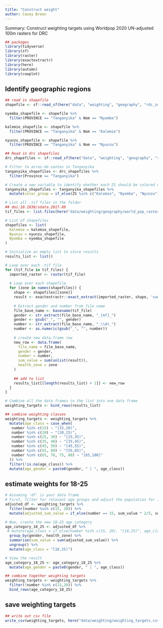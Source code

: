 ```yaml
---
title: "Construct weight"
author: Casey Breen
---
```


Summary: Construct weighting targets using Worldpop 2020 UN-adjusted 100m rasters for DRC

```r
## packages 
library(tidyverse)
library(sf)
library(raster)
library(exactextractr)
library(here)
library(autumn)
library(cowplot)
```

## Identify geographic regions 

```r
## read in shapefile 
shapefile <- sf::read_sf(here("data", "weighting", "geography", "rdc_zones-de-sante"))

nyemba_shapefile <- shapefile %>% 
  filter(PROVINCE == "Tanganyika" & Nom == "Nyemba")

kalemie_shapefile <- shapefile %>% 
  filter(PROVINCE == "Tanganyika" & Nom == "Kalemie")

nyunzu_shapefile <- shapefile %>% 
  filter(PROVINCE == "Tanganyika" & Nom == "Nyunzu")
```


```r
## Read in drc shapefiles 
drc_shapefiles <- sf::read_sf(here("data", "weighting", "geography", "rdc_aires-de-sante"))

# Filter to aires-de-santes in Tanganyika
tanganyika_shapefiles <- drc_shapefiles %>% 
  filter(Province == "Tanganyika")

# Create a new variable to identify whether each ZS should be colored or grayed out
tanganyika_shapefiles <- tanganyika_shapefiles %>% 
  mutate(color_group = if_else(ZS %in% c("Kalemie", "Nyemba", "Nyunzu"), as.character(ZS), "Other"))
```


```r
# List all .tif files in the folder
## doi:10.1038/sdata.2017.89 
tif_files <- list.files(here("data/weighting/geography/world_pop_rasters/"), pattern = "\\.tif$", full.names = TRUE)

# List of shapefiles
shapefiles <- list(
  Kalemie = kalemie_shapefile,
  Nyunzu = nyunzu_shapefile,
  Nyemba = nyemba_shapefile
)

# Initialize an empty list to store results
results_list <- list()

# Loop over each .tif file
for (tif_file in tif_files) {
  imported_raster <- raster(tif_file)
  
  # Loop over each shapefile
  for (zone in names(shapefiles)) {
    shape <- shapefiles[[zone]]
    result <- exactextractr::exact_extract(imported_raster, shape, 'sum')
    
    # Extract gender and number from file name
    file_base_name <- basename(tif_file)
    gender <- str_extract(file_base_name, "_[mf]_")
    gender <- gsub("_", "", gender)
    number <- str_extract(file_base_name, "_\\d+_")
    number <- as.numeric(gsub("_", "", number))
    
    # create new data.frame row 
    new_row <- data.frame(
      file_name = file_base_name,
      gender = gender,
      number = number,
      sum_value = sum(unlist(result)),
      health_zone = zone
    )
    
    ## add to list 
    results_list[[length(results_list) + 1]] <- new_row
  }
}

# Combine all the data frames in the list into one data frame
weighting_targets <- bind_rows(results_list)

## combine weighting classes
weighting_targets <- weighting_targets %>% 
  mutate(age_class = case_when(
   number %in% c(15) ~ "[15,20)",
   number %in% c(20) ~ "[20,25)",
   number %in% c(25, 30) ~ "[25,35)",
   number %in% c(35, 40) ~ "[35,45)",
   number %in% c(45, 50) ~ "[45,55)",
   number %in% c(55, 60) ~ "[55,65)",
   number %in% c(65, 70, 75, 80) ~ "[65,100]"
  )) %>% 
  filter(!is.na(age_class)) %>% 
  mutate(age_gender = paste0(gender, " | ", age_class))


```

## estimate weights for 18-25

```r
# Assuming 'df' is your data frame
# First, filter for relevant age groups and adjust the population for 15-20 age group
adjusted_df <- weighting_targets %>%
  filter(number %in% c(15, 20)) %>%
  mutate(adjusted_sum_value = if_else(number == 15, sum_value * 2/5, sum_value))

# Now, create the new 18-25 age category
age_category_18_25 <- adjusted_df %>%
 # mutate(age_class = if_else(number %in% c(15, 20), "[18,25)", age_class)) %>%
  group_by(gender, health_zone) %>%
  summarise(sum_value = sum(adjusted_sum_value)) %>%
  ungroup() %>% 
  mutate(age_class = "[18,25)")

# View the result
age_category_18_25 <- age_category_18_25 %>% 
  mutate(age_gender = paste0(gender, " | ", age_class))

## combine together weighting targets 
weighting_targets <- weighting_targets %>% 
  filter(!number %in% c(15,20)) %>% 
  bind_rows(age_category_18_25)
```

## save weighting targets 

```r
## write out csv file 
write_csv(weighting_targets, here("data/weighting/weighting_targets.csv"))
```

